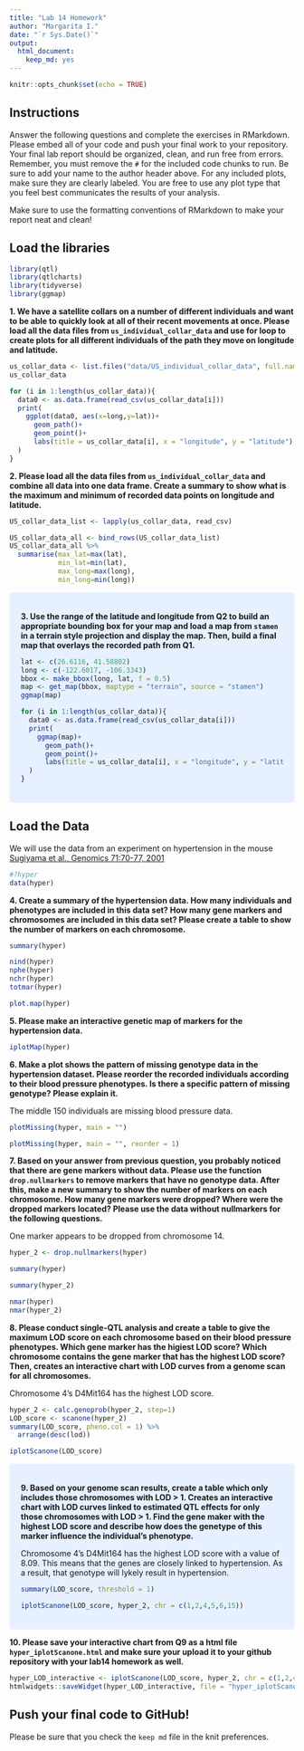 ```yaml
---
title: "Lab 14 Homework"
author: "Margarita I."
date: "`r Sys.Date()`"
output: 
  html_document: 
    keep_md: yes
---
```


```r
knitr::opts_chunk$set(echo = TRUE)
```

## Instructions
Answer the following questions and complete the exercises in RMarkdown. Please embed all of your code and push your final work to your repository. Your final lab report should be organized, clean, and run free from errors. Remember, you must remove the `#` for the included code chunks to run. Be sure to add your name to the author header above. For any included plots, make sure they are clearly labeled. You are free to use any plot type that you feel best communicates the results of your analysis.  

Make sure to use the formatting conventions of RMarkdown to make your report neat and clean!  

## Load the libraries
```r
library(qtl)
library(qtlcharts)
library(tidyverse)
library(ggmap)
```

**1. We have a satellite collars on a number of different individuals and want to be able to quickly look at all of their recent movements at once. Please load all the data files from `us_individual_collar_data` and use for loop to create plots for all different individuals of the path they move on longitude and latitude.**
```r
us_collar_data <- list.files("data/US_individual_collar_data", full.names = TRUE)
us_collar_data
```


```r
for (i in 1:length(us_collar_data)){
  data0 <- as.data.frame(read_csv(us_collar_data[i]))
  print(
    ggplot(data0, aes(x=long,y=lat))+
      geom_path()+
      geom_point()+
      labs(title = us_collar_data[i], x = "longitude", y = "latitude")
  )
}
```


**2. Please load all the data files from `us_individual_collar_data` and combine all data into one data frame. Create a summary to show what is the maximum and minimum of recorded data points on longitude and latitude.**

```r
US_collar_data_list <- lapply(us_collar_data, read_csv)
```


```r
US_collar_data_all <- bind_rows(US_collar_data_list)
US_collar_data_all %>% 
  summarise(max_lat=max(lat),
            min_lat=min(lat),
            max_long=max(long),
            min_long=min(long))
```
<style>
div.blue { background-color:#e6f0ff; border-radius: 5px; padding: 20px;}
</style>

<div class = "blue">
**3. Use the range of the latitude and longitude from Q2 to build an appropriate bounding box for your map and load a map from `stamen` in a terrain style projection and display the map. Then, build a final map that overlays the recorded path from Q1.**
```r
lat <- c(26.6116, 41.58802)
long <- c(-122.6017, -106.3343)
bbox <- make_bbox(long, lat, f = 0.5)
map <- get_map(bbox, maptype = "terrain", source = "stamen")
ggmap(map)
```
```r
for (i in 1:length(us_collar_data)){
  data0 <- as.data.frame(read_csv(us_collar_data[i]))
  print(
    ggmap(map)+
      geom_path()+
      geom_point()+
      labs(title = us_collar_data[i], x = "longitude", y = "latitude")
  )
}
```
</div>

## Load the Data
We will use the data from an experiment on hypertension in the mouse [Sugiyama et al., Genomics 71:70-77, 2001](https://www.sciencedirect.com/science/article/pii/S0888754300964012?via%3Dihub)
```r
#?hyper
data(hyper)
```

**4. Create a summary of the hypertension data. How many individuals and phenotypes are included in this data set? How many gene markers and chromosomes are included in this data set? Please create a table to show the number of markers on each chromosome.**
```r
summary(hyper)
```
```r
nind(hyper)
nphe(hyper)
nchr(hyper)
totmar(hyper)
```
```r
plot.map(hyper)
```


**5. Please make an interactive genetic map of markers for the hypertension data.**
```r
iplotMap(hyper)
```

**6. Make a plot shows the pattern of missing genotype data in the hypertension dataset. Please reorder the recorded individuals according to their blood pressure phenotypes. Is there a specific pattern of missing genotype? Please explain it.**

The middle 150 individuals are missing blood pressure data.
```r
plotMissing(hyper, main = "")
```
```r
plotMissing(hyper, main = "", reorder = 1)
```

**7. Based on your answer from previous question, you probably noticed that there are gene markers without data. Please use the function `drop.nullmarkers` to remove markers that have no genotype data. After this, make a new summary to show the number of markers on each chromosome. How many gene markers were dropped? Where were the dropped markers located? Please use the data without nullmarkers for the following questions.**

One marker appears to be dropped from chromosome 14.

```r
hyper_2 <- drop.nullmarkers(hyper)
```

```r
summary(hyper)
```

```r
summary(hyper_2)
```

```r
nmar(hyper)
nmar(hyper_2)
```

**8. Please conduct single-QTL analysis and create a table to give the maximum LOD score on each chromosome based on their blood pressure phenotypes. Which gene marker has the higiest LOD score? Which chromosome contains the gene marker that has the highest LOD score? Then, creates an interactive chart with LOD curves from a genome scan for all chromosomes.**

Chromosome 4's D4Mit164 has the highest LOD score.

```r
hyper_2 <- calc.genoprob(hyper_2, step=1)
LOD_score <- scanone(hyper_2)
summary(LOD_score, pheno.col = 1) %>% 
  arrange(desc(lod))
```
```r
iplotScanone(LOD_score)
```
<style>
div.blue { background-color:#e6f0ff; border-radius: 5px; padding: 20px;}
</style>
<div class = "blue">

**9. Based on your genome scan results, create a table which only includes those chromosomes with LOD > 1. Creates an interactive chart with LOD curves linked to estimated QTL effects for only those chromosomes with LOD > 1. Find the gene maker with the highest LOD score and describe how does the genetype of this marker influence the individual's phenotype.**

Chromosome 4's D4Mit164 has the highest LOD score with a value of 8.09. This means that the genes are closely linked to hypertension. As a result, that genotype will lykely result in hypertension.

```r
summary(LOD_score, threshold = 1)
```

```r
iplotScanone(LOD_score, hyper_2, chr = c(1,2,4,5,6,15))
```
</div>

**10. Please save your interactive chart from Q9 as a html file `hyper_iplotScanone.html` and make sure your upload it to your github repository with your lab14 homework as well.**
```r
hyper_LOD_interactive <- iplotScanone(LOD_score, hyper_2, chr = c(1,2,4,5,6,15))
htmlwidgets::saveWidget(hyper_LOD_interactive, file = "hyper_iplotScanone.html")
```

## Push your final code to GitHub!
Please be sure that you check the `keep md` file in the knit preferences. 